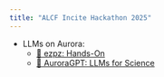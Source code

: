 ```yaml
---
title: "ALCF Incite Hackathon 2025"
---
```


- LLMs on Aurora:
  - [🍋 ezpz: Hands-On](./ezpz/index.qmd)
  - [🌌 AuroraGPT: LLMs for Science](./AuroraGPT/index.qmd)
